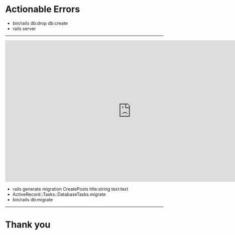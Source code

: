 
<Head>
  <title>Actionable Errors</title>
</Head>


<BGImage src="images/synthwave_sunset.jpg" />

# Actionable Errors

<Notes>

* bin/rails db:drop db:create
* rails server

</Notes>

---

<iframe
  frameBorder="0"
  width="800"
  height="450"
  src="http://localhost:3000"
  style={{
    transform: 'scale(2.0)'
  }}
>
</iframe>

<Notes>

* rails generate migration CreatePosts title:string text:text
* ActiveRecord::Tasks::DatabaseTasks.migrate
* bin/rails db:migrate

</Notes>

---


# Thank you

